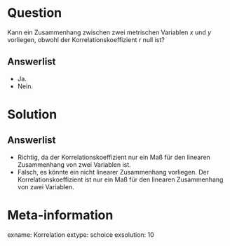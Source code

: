Question
========

Kann ein Zusammenhang zwischen zwei metrischen Variablen $x$ und $y$ vorliegen, obwohl der Korrelationskoeffizient $r$ null ist?

Answerlist
----------
* Ja.
* Nein.


Solution
========

Answerlist
----------
* Richtig, da der Korrelationskoeffizient nur ein Maß für den linearen Zusammenhang von zwei Variablen ist.
* Falsch, es könnte ein nicht linearer Zusammenhang vorliegen. Der Korrelationskoeffizient ist nur ein Maß für den linearen Zusammenhang von zwei Variablen.


Meta-information
================
exname: Korrelation
extype: schoice
exsolution: 10